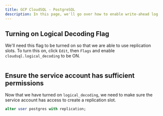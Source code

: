 ```yaml
---
title: GCP CloudSQL - PostgreSQL
description: In this page, we'll go over how to enable write-ahead log (WAL) for your GCP CloudSQL instance running PostgreSQL.
---
```


## Turning on Logical Decoding Flag

We'll need this flag to be turned on so that we are able to use replication slots. To turn this on, click `Edit`, then `Flags` and enable `cloudsql.logical_decoding` to be ON.

<Frame><img src="/assets/image (29).png" alt="" /></Frame>

## Ensure the service account has sufficient permissions

Now that we have turned on `logical_decoding`, we need to make sure the service account has access to create a replication slot.

```sql
alter user postgres with replication;
```
